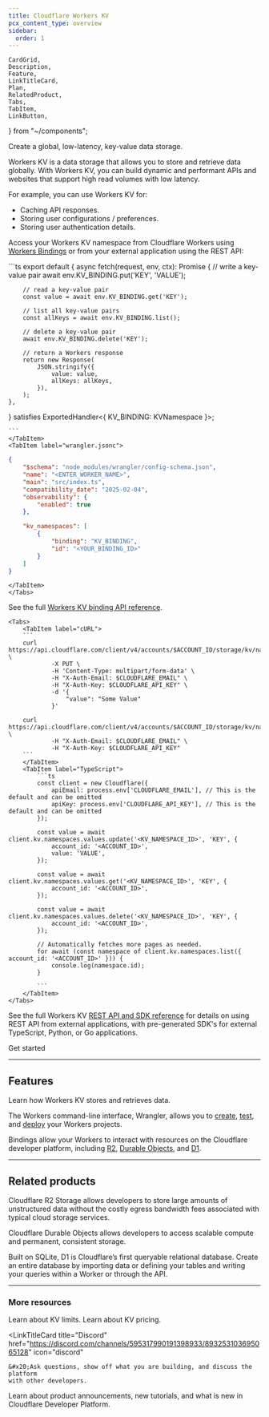 ```yaml
---
title: Cloudflare Workers KV
pcx_content_type: overview
sidebar:
  order: 1
---
```


	CardGrid,
	Description,
	Feature,
	LinkTitleCard,
	Plan,
	RelatedProduct,
	Tabs,
	TabItem,
	LinkButton,
} from "~/components";

<Description>

Create a global, low-latency, key-value data storage.

</Description>

<Plan type="workers-all" />

Workers KV is a data storage that allows you to store and retrieve data globally. With Workers KV, you can build dynamic and performant APIs and websites that support high read volumes with low latency.

For example, you can use Workers KV for:

- Caching API responses.
- Storing user configurations / preferences.
- Storing user authentication details.

Access your Workers KV namespace from Cloudflare Workers using [Workers Bindings](/workers/runtime-apis/bindings/) or from your external application using the REST API:

<Tabs>
<TabItem label="Workers Binding API">
	<Tabs>
	<TabItem label="index.ts">
```ts
export default {
	async fetch(request, env, ctx): Promise<Response> {
		// write a key-value pair
		await env.KV_BINDING.put('KEY', 'VALUE');

    	// read a key-value pair
    	const value = await env.KV_BINDING.get('KEY');

    	// list all key-value pairs
    	const allKeys = await env.KV_BINDING.list();

    	// delete a key-value pair
    	await env.KV_BINDING.delete('KEY');

    	// return a Workers response
    	return new Response(
    		JSON.stringify({
    			value: value,
    			allKeys: allKeys,
    		}),
    	);
    },

} satisfies ExportedHandler<{ KV_BINDING: KVNamespace }>;

    ```
    </TabItem>
    <TabItem label="wrangler.jsonc">

```json
{
	"$schema": "node_modules/wrangler/config-schema.json",
	"name": "<ENTER_WORKER_NAME>",
	"main": "src/index.ts",
	"compatibility_date": "2025-02-04",
	"observability": {
		"enabled": true
	},

	"kv_namespaces": [
		{
			"binding": "KV_BINDING",
			"id": "<YOUR_BINDING_ID>"
		}
	]
}
```

    </TabItem>
    </Tabs>

See the full [Workers KV binding API reference](/kv/api/read-key-value-pairs/).

</TabItem>
<TabItem label="REST API">

    <Tabs>
    	<TabItem label="cURL">
    	```
    	curl https://api.cloudflare.com/client/v4/accounts/$ACCOUNT_ID/storage/kv/namespaces/$NAMESPACE_ID/values/$KEY_NAME \
    			-X PUT \
    			-H 'Content-Type: multipart/form-data' \
    			-H "X-Auth-Email: $CLOUDFLARE_EMAIL" \
    			-H "X-Auth-Key: $CLOUDFLARE_API_KEY" \
    			-d '{
    				"value": "Some Value"
    			}'

    	curl https://api.cloudflare.com/client/v4/accounts/$ACCOUNT_ID/storage/kv/namespaces/$NAMESPACE_ID/values/$KEY_NAME \
    			-H "X-Auth-Email: $CLOUDFLARE_EMAIL" \
    			-H "X-Auth-Key: $CLOUDFLARE_API_KEY"
    	```
    	</TabItem>
    	<TabItem label="TypeScript">
    		```ts
    		const client = new Cloudflare({
    			apiEmail: process.env['CLOUDFLARE_EMAIL'], // This is the default and can be omitted
    			apiKey: process.env['CLOUDFLARE_API_KEY'], // This is the default and can be omitted
    		});

    		const value = await client.kv.namespaces.values.update('<KV_NAMESPACE_ID>', 'KEY', {
    			account_id: '<ACCOUNT_ID>',
    			value: 'VALUE',
    		});

    		const value = await client.kv.namespaces.values.get('<KV_NAMESPACE_ID>', 'KEY', {
    			account_id: '<ACCOUNT_ID>',
    		});

    		const value = await client.kv.namespaces.values.delete('<KV_NAMESPACE_ID>', 'KEY', {
    			account_id: '<ACCOUNT_ID>',
    		});

    		// Automatically fetches more pages as needed.
    		for await (const namespace of client.kv.namespaces.list({ account_id: '<ACCOUNT_ID>' })) {
    			console.log(namespace.id);
    		}

    		```
    	</TabItem>
    </Tabs>

See the full Workers KV [REST API and SDK reference](/api/resources/kv/subresources/namespaces/methods/list/) for details on using REST API from external applications, with pre-generated SDK's for external TypeScript, Python, or Go applications.

</TabItem>
</Tabs>

<LinkButton href="/kv/get-started/">Get started</LinkButton>

---

## Features

<Feature header="Key-value storage" href="/kv/get-started/">
	Learn how Workers KV stores and retrieves data.
</Feature>

<Feature header="Wrangler" href="/workers/wrangler/install-and-update/">

The Workers command-line interface, Wrangler, allows you to [create](/workers/wrangler/commands/#init), [test](/workers/wrangler/commands/#dev), and [deploy](/workers/wrangler/commands/#publish) your Workers projects.

</Feature>

<Feature header="Bindings" href="/kv/concepts/kv-bindings/">

Bindings allow your Workers to interact with resources on the Cloudflare developer platform, including [R2](/r2/), [Durable Objects](/durable-objects/), and [D1](/d1/).

</Feature>

---

## Related products

<RelatedProduct header="R2" href="/r2/" product="r2">

Cloudflare R2 Storage allows developers to store large amounts of unstructured data without the costly egress bandwidth fees associated with typical cloud storage services.

</RelatedProduct>

<RelatedProduct header="Durable Objects" href="/durable-objects/" product="durable-objects">

Cloudflare Durable Objects allows developers to access scalable compute and permanent, consistent storage.

</RelatedProduct>

<RelatedProduct header="D1" href="/d1/" product="d1">

Built on SQLite, D1 is Cloudflare’s first queryable relational database. Create an entire database by importing data or defining your tables and writing your queries within a Worker or through the API.

</RelatedProduct>

---

### More resources

<CardGrid>

<LinkTitleCard title="Limits" href="/kv/platform/limits/" icon="document">
	&#x20;Learn about KV limits.
</LinkTitleCard>

<LinkTitleCard title="Pricing" href="/kv/platform/pricing/" icon="seti:shell">
	&#x20;Learn about KV pricing.
</LinkTitleCard>

<LinkTitleCard
	title="Discord"
	href="https://discord.com/channels/595317990191398933/893253103695065128"
	icon="discord"
>
	&#x20;Ask questions, show off what you are building, and discuss the platform
	with other developers.
</LinkTitleCard>

<LinkTitleCard title="Twitter" href="https://x.com/cloudflaredev" icon="x.com">
	&#x20;Learn about product announcements, new tutorials, and what is new in
	Cloudflare Developer Platform.
</LinkTitleCard>

</CardGrid>
